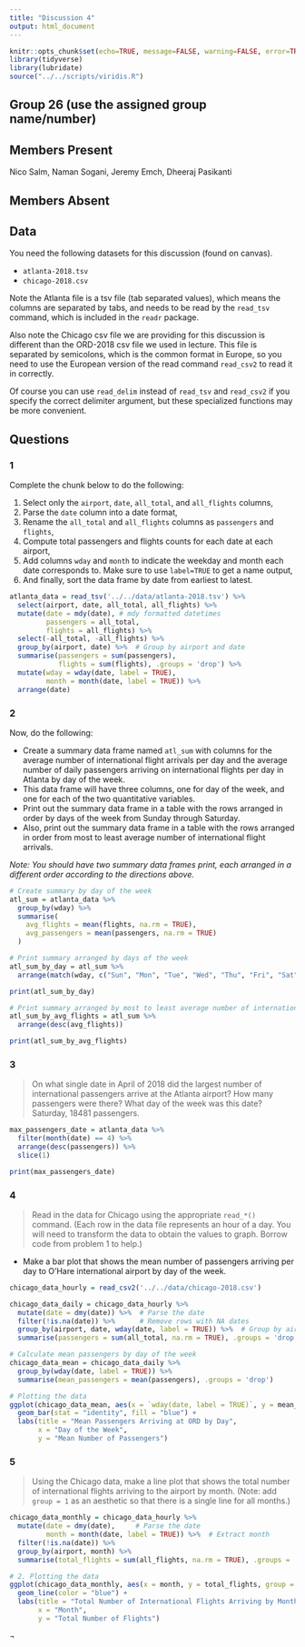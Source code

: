 ```yaml
---
title: "Discussion 4"
output: html_document
---
```


```r
knitr::opts_chunk$set(echo=TRUE, message=FALSE, warning=FALSE, error=TRUE)
library(tidyverse)
library(lubridate)
source("../../scripts/viridis.R")
```

## Group 26 (use the assigned group name/number)

## Members Present

Nico Salm, Naman Sogani, Jeremy Emch, Dheeraj Pasikanti

## Members Absent

## Data

You need the following datasets for this discussion (found on canvas).

 - `atlanta-2018.tsv`
 - `chicago-2018.csv`

Note the Atlanta file is a tsv file (tab separated values), which means the columns are separated by tabs, and needs to be read by the `read_tsv` command, which is included in the `readr` package.

Also note the Chicago csv file we are providing for this discussion is different than the ORD-2018 csv file we used in lecture. This file is separated by semicolons, which is the common format in Europe, so you need to use the European version of the read command `read_csv2` to read it in correctly.

Of course you can use `read_delim` instead of `read_tsv` and `read_csv2` if you specify the correct delimiter argument, but these specialized functions may be more convenient.



## Questions

### 1

Complete the chunk below to do the following:

1. Select only the `airport`, `date`, `all_total`, and `all_flights` columns,
2. Parse the `date` column into a date format,
3. Rename the `all_total` and `all_flights` columns as `passengers` and `flights`,
4. Compute total passengers and flights counts for each date at each airport,
5. Add columns `wday` and `month` to indicate the weekday and month each date corresponds to. Make sure to use `label=TRUE` to get a name output,
6. And finally, sort the data frame by date from earliest to latest.

```r
atlanta_data = read_tsv('../../data/atlanta-2018.tsv') %>%
  select(airport, date, all_total, all_flights) %>%
  mutate(date = mdy(date), # mdy formatted datetimes
         passengers = all_total,
         flights = all_flights) %>%
  select(-all_total, -all_flights) %>%
  group_by(airport, date) %>%  # Group by airport and date
  summarise(passengers = sum(passengers),
            flights = sum(flights), .groups = 'drop') %>%
  mutate(wday = wday(date, label = TRUE),
         month = month(date, label = TRUE)) %>%
  arrange(date)
```



### 2

Now, do the following:

- Create a summary data frame named `atl_sum` with columns for the average number of international flight arrivals per day and the average number of daily passengers arriving on international flights per day in Atlanta by day of the week.
- This data frame will have three columns, one for day of the week, and one for each of the two quantitative variables.
- Print out the summary data frame in a table with the rows arranged in order by days of the week from Sunday through Saturday.
- Also, print out the summary data frame in a table with the rows arranged in order from most to least average number of international flight arrivals.

*Note:  You should have two summary data frames print, each arranged in a different order according to the directions above.*

```r
# Create summary by day of the week
atl_sum = atlanta_data %>%
  group_by(wday) %>%
  summarise(
    avg_flights = mean(flights, na.rm = TRUE),
    avg_passengers = mean(passengers, na.rm = TRUE)
  )

# Print summary arranged by days of the week
atl_sum_by_day = atl_sum %>%
  arrange(match(wday, c("Sun", "Mon", "Tue", "Wed", "Thu", "Fri", "Sat")))

print(atl_sum_by_day)

# Print summary arranged by most to least average number of international flight arrivals
atl_sum_by_avg_flights = atl_sum %>%
  arrange(desc(avg_flights))

print(atl_sum_by_avg_flights)
```



### 3

> On what single date in April of 2018 did the largest number of international passengers arrive at the Atlanta airport? How many passengers were there? What day of the week was this date? Saturday, 18481 passengers. 

```r
max_passengers_date = atlanta_data %>%
  filter(month(date) == 4) %>%
  arrange(desc(passengers)) %>%
  slice(1)

print(max_passengers_date)
```



### 4

> Read in the data for Chicago using the appropriate `read_*()` command.  (Each row in the data file represents an hour of a day. You will need to transform the data to obtain the values to graph. Borrow code from problem 1 to help.)

-  Make a bar plot that shows the mean number of passengers arriving per day to O'Hare international airport by day of the week.

```r
chicago_data_hourly = read_csv2('../../data/chicago-2018.csv')

chicago_data_daily = chicago_data_hourly %>%
  mutate(date = dmy(date)) %>%  # Parse the date
  filter(!is.na(date)) %>%      # Remove rows with NA dates
  group_by(airport, date, wday(date, label = TRUE)) %>%  # Group by airport, date, and weekday
  summarise(passengers = sum(all_total, na.rm = TRUE), .groups = 'drop')

# Calculate mean passengers by day of the week
chicago_data_mean = chicago_data_daily %>%
  group_by(wday(date, label = TRUE)) %>%
  summarise(mean_passengers = mean(passengers), .groups = 'drop')

# Plotting the data
ggplot(chicago_data_mean, aes(x = `wday(date, label = TRUE)`, y = mean_passengers)) +
  geom_bar(stat = "identity", fill = "blue") +
  labs(title = "Mean Passengers Arriving at ORD by Day",
       x = "Day of the Week",
       y = "Mean Number of Passengers")
```



### 5

> Using the Chicago data, make a line plot that shows the total number of international flights arriving to the airport by month. (Note: add `group = 1` as an aesthetic so that there is a single line for all months.)

```r
chicago_data_monthly = chicago_data_hourly %>%
  mutate(date = dmy(date),     # Parse the date
         month = month(date, label = TRUE)) %>%  # Extract month
  filter(!is.na(date)) %>%
  group_by(airport, month) %>%
  summarise(total_flights = sum(all_flights, na.rm = TRUE), .groups = 'drop')

# 2. Plotting the data
ggplot(chicago_data_monthly, aes(x = month, y = total_flights, group = 1)) +
  geom_line(color = "blue") +
  labs(title = "Total Number of International Flights Arriving by Month at O'Hare International Airport",
       x = "Month",
       y = "Total Number of Flights")
```

¬